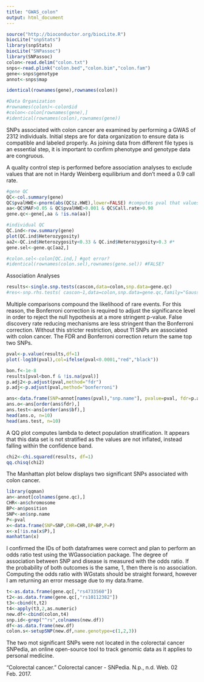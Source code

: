 ```yaml
---
title: "GWAS_colon"
output: html_document
---
```


```r
source("http://bioconductor.org/biocLite.R")
biocLite("snpStats")
library(snpStats)
biocLite("SNPassoc")
library(SNPassoc)
colon<-read.delim("colon.txt")
snps<-read.plink("colon.bed","colon.bim","colon.fam")
gene<-snps$genotype
annot<-snps$map

identical(rownames(gene),rownames(colon)) 

#Data Organization
#rownames(colon)<-colon$id
#colon<-colon[rownames(gene),]
#identical(rownames(colon),rownames(gene))

```

SNPs associated with colon cancer are examined by performing a GWAS of 2312 individuals. Initial steps are for data organization to ensure data is compatible and labeled properly. As joining data from different file types is an essential step, it is important to confirm phenotype and genotype data are congruous.

A quality control step is performed before association analyses to exclude values that are not in Hardy Weinberg equilibrium and don’t meed a 0.9 call rate.

```r
#gene QC 
QC<-col.summary(gene)
QC$pvalHWE<-pnorm(abs(QC$z.HWE),lower=FALSE) #computes pval that values are in HWE
aa<-QC$MAF>0.05 & QC$pvalHWE>0.001 & QC$Call.rate>0.90
gene.qc<-gene[,aa & !is.na(aa)]

#individual QC
QC.ind<-row.summary(gene)
plot(QC.ind$Heterozygosity)
aa2<-QC.ind$Heterozygosity<0.33 & QC.ind$Heterozygosity>0.3 #*
gene.sel<-gene.qc[aa2,]

#colon.sel<-colon[QC.ind,] #got error?
#identical(rownames(colon.sel),rownames(gene.sel)) #FALSE?
```





Association Analyses

```r
results<-single.snp.tests(cascon,data=colon,snp.data=gene.qc)
#res<-snp.rhs.tests( cascon~1,data=colon,snp.data=gene.qc,family="Gaussian")
```
Multiple comparisons compound the likelihood of rare events. For this reason, the Bonferroni correction is required to adjust the significance level in order to reject the null hypothesis at a more stringent p-value. False discovery rate reducing mechanisms are less stringent than the Bonferroni correction. Without this stricter restriction, about 11 SNPs are associated with colon cancer. The FDR and Bonferroni correction return the same top two SNPs.

```r
pval<-p.value(results,df=1)
plot(-log10(pval),col=ifelse(pval<0.0001,"red","black"))
```

```r
bon.f<-1e-8
results[pval<bon.f & !is.na(pval)]
p.adj2<-p.adjust(pval,method="fdr")
p.adj<-p.adjust(pval,method="bonferroni")

ans<-data.frame(SNP=annot[names(pval),"snp.name"], pvalue=pval, fdr=p.adj2, bf=p.adj)
ans.o<-ans[order(ans$fdr),]
ans.test<-ans[order(ans$bf),]
head(ans.o, n=10)
head(ans.test, n=10)
```

A QQ plot computes lambda to detect population stratification. It appears that this data set is not stratified as the values are not inflated, instead falling within the confidence band.
```r
chi2<-chi.squared(results, df=1)
qq.chisq(chi2)
```

The Manhattan plot below displays two significant SNPs associated with colon cancer.

```r
library(qqman)
an<-annot[colnames(gene.qc),]
CHR<-an$chromosome
BP<-an$position
SNP<-an$snp.name
P<-pval
x<-data.frame(SNP=SNP,CHR=CHR,BP=BP,P=P)
x<-x[!is.na(x$P),]
manhattan(x)
```

I confirmed the IDs of both dataframes were correct and plan to perform an odds ratio test using the WGassociation package. The degree of association between SNP and disease is measured with the odds ratio. If the probability of both outcomes is the same, 1, then there is no association. Computing the odds ratio with WGstats should be straight forward, however I am returning an error message due to my data.frame.

```r
t<-as.data.frame(gene.qc[,"rs4733560"])
t2<-as.data.frame(gene.qc[,"rs10112382"])
t3<-cbind(t,t2)
t4<-apply(t3,2,as.numeric)
new.df<-cbind(colon,t4)
snp.id<-grep("^rs",colnames(new.df))
df<-as.data.frame(new.df)
colon.s<-setupSNP(new.df,name.genotype=c(1,2,3))
```



The two mot significant SNPs were not located in the colorectal cancer SNPedia, an online open-source tool to track genomic data as it applies to personal medicine.

“Colorectal cancer.” Colorectal cancer - SNPedia. N.p., n.d. Web. 02 Feb. 2017.